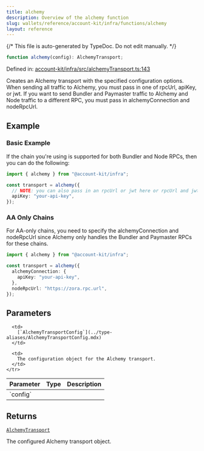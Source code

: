 ```yaml
---
title: alchemy
description: Overview of the alchemy function
slug: wallets/reference/account-kit/infra/functions/alchemy
layout: reference
---
```


{/* This file is auto-generated by TypeDoc. Do not edit manually. */}

```ts
function alchemy(config): AlchemyTransport;
```

Defined in: [account-kit/infra/src/alchemyTransport.ts:143](https://github.com/alchemyplatform/aa-sdk/blob/0cc60e9f694c242d91befdaa2f26cdec3ee389c5/account-kit/infra/src/alchemyTransport.ts#L143)

Creates an Alchemy transport with the specified configuration options.
When sending all traffic to Alchemy, you must pass in one of rpcUrl, apiKey, or jwt.
If you want to send Bundler and Paymaster traffic to Alchemy and Node traffic to a different RPC, you must pass in alchemyConnection and nodeRpcUrl.

## Example

### Basic Example

If the chain you're using is supported for both Bundler and Node RPCs, then you can do the following:

```ts
import { alchemy } from "@account-kit/infra";

const transport = alchemy({
  // NOTE: you can also pass in an rpcUrl or jwt here or rpcUrl and jwt
  apiKey: "your-api-key",
});
```

### AA Only Chains

For AA-only chains, you need to specify the alchemyConnection and nodeRpcUrl since Alchemy only
handles the Bundler and Paymaster RPCs for these chains.

```ts
import { alchemy } from "@account-kit/infra";

const transport = alchemy({
  alchemyConnection: {
    apiKey: "your-api-key",
  },
  nodeRpcUrl: "https://zora.rpc.url",
});
```

## Parameters

<table>
  <thead>
    <tr>
      <th align="left">Parameter</th>
      <th align="left">Type</th>
      <th align="left">Description</th>
    </tr>
  </thead>

  <tbody>
    <tr>
      <td>
        `config`
      </td>

      <td>
        [`AlchemyTransportConfig`](../type-aliases/AlchemyTransportConfig.mdx)
      </td>

      <td>
        The configuration object for the Alchemy transport.
      </td>
    </tr>

  </tbody>
</table>

## Returns

[`AlchemyTransport`](../type-aliases/AlchemyTransport.mdx)

The configured Alchemy transport object.
